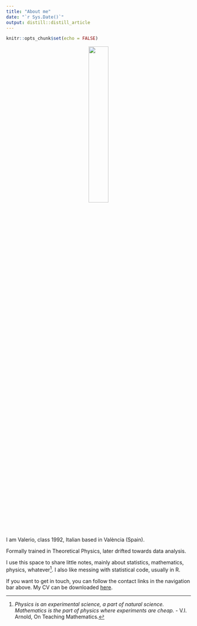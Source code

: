 ```yaml
---
title: "About me"
date: "`r Sys.Date()`"
output: distill::distill_article
---
```


```r
knitr::opts_chunk$set(echo = FALSE)
```

<center>
![](img/me-circle-cropped.png){width=33%}
</center>
<br>
<br>
I am Valerio, class 1992, Italian based in València (Spain). 

Formally trained in Theoretical Physics, later drifted towards data analysis.

I use this space to share little notes, mainly about statistics, mathematics, physics, whatever^[*Physics is an experimental science, a part of natural science. Mathematics is the part of physics where experiments are cheap.* - V.I. Arnold, On Teaching Mathematics.]. I also like messing with statistical code, usually in R.

If you want to get in touch, you can follow the contact links in the navigation bar above. My CV can be downloaded [here](https://raw.githubusercontent.com/vgherard/cv/master/cv/cv.pdf). 
